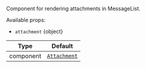 Component for rendering attachments in MessageList.

Available props:

- `attachment` \{object}

| Type      | Default                                                  |
| --------- | -------------------------------------------------------- |
| component | [`Attachment`](../../../../ui-components/attachment.mdx) |
